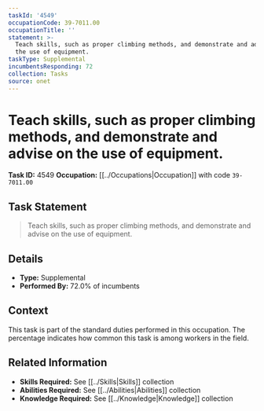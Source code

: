 ```yaml
---
taskId: '4549'
occupationCode: 39-7011.00
occupationTitle: ''
statement: >-
  Teach skills, such as proper climbing methods, and demonstrate and advise on
  the use of equipment.
taskType: Supplemental
incumbentsResponding: 72
collection: Tasks
source: onet
---
```

# Teach skills, such as proper climbing methods, and demonstrate and advise on the use of equipment.

**Task ID:** 4549
**Occupation:** [[../Occupations|Occupation]] with code `39-7011.00`

## Task Statement

> Teach skills, such as proper climbing methods, and demonstrate and advise on the use of equipment.

## Details

- **Type:** Supplemental
- **Performed By:** 72.0% of incumbents

## Context

This task is part of the standard duties performed in this occupation. The percentage indicates how common this task is among workers in the field.

## Related Information

- **Skills Required:** See [[../Skills|Skills]] collection
- **Abilities Required:** See [[../Abilities|Abilities]] collection
- **Knowledge Required:** See [[../Knowledge|Knowledge]] collection
